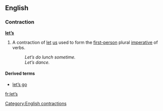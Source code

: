 ==English==

===Contraction===
'''[[let]][['s|’s]]'''

# A contraction of [[let]] [[us]] used to form the [[first-person]] plural [[imperative]] of verbs.
#:''Let’s do lunch sometime.''
#:''Let’s dance.''

====Derived terms====
*[[let's go|let’s go]]

[[Category:English contractions]]

[[fr:let’s]]